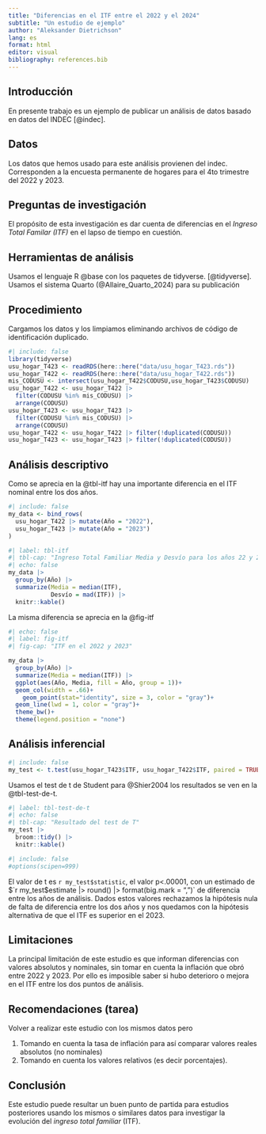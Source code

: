 ```yaml
---
title: "Diferencias en el ITF entre el 2022 y el 2024"
subtitle: "Un estudio de ejemplo"
author: "Aleksander Dietrichson"
lang: es
format: html
editor: visual
bibliography: references.bib
---
```


## Introducción

En presente trabajo es un ejemplo de publicar un análisis de datos basado en datos del INDEC [@indec].

## Datos

Los datos que hemos usado para este análisis provienen del indec. Corresponden a la encuesta permanente de hogares para el 4to trimestre del 2022 y 2023.

## Preguntas de investigación

El propósito de esta investigación es dar cuenta de diferencias en el *Ingreso Total Familar (ITF)* en el lapso de tiempo en cuestión.

## Herramientas de análisis

Usamos el lenguaje R @base con los paquetes de tidyverse. [@tidyverse]. Usamos el sistema Quarto (@Allaire_Quarto_2024) para su publicación

## Procedimiento

Cargamos los datos y los limpiamos eliminando archivos de código de identificación duplicado.

```r
#| include: false
library(tidyverse)
usu_hogar_T423 <- readRDS(here::here("data/usu_hogar_T423.rds"))
usu_hogar_T422 <- readRDS(here::here("data/usu_hogar_T422.rds"))
mis_CODUSU <- intersect(usu_hogar_T422$CODUSU,usu_hogar_T423$CODUSU) 
usu_hogar_T422 <- usu_hogar_T422 |> 
  filter(CODUSU %in% mis_CODUSU) |> 
  arrange(CODUSU)
usu_hogar_T423 <- usu_hogar_T423 |> 
  filter(CODUSU %in% mis_CODUSU) |> 
  arrange(CODUSU)
usu_hogar_T422 <- usu_hogar_T422 |> filter(!duplicated(CODUSU))
usu_hogar_T423 <- usu_hogar_T423 |> filter(!duplicated(CODUSU))
```

## Análisis descriptivo

Como se aprecia en la @tbl-itf hay una importante diferencia en el ITF nominal entre los dos años.

```r
#| include: false
my_data <- bind_rows(
  usu_hogar_T422 |> mutate(Año = "2022"),
  usu_hogar_T423 |> mutate(Año = "2023")
)
```

```r
#| label: tbl-itf
#| tbl-cap: "Ingreso Total Familiar Media y Desvío para los años 22 y 23"
#| echo: false
my_data |> 
  group_by(Año) |> 
  summarize(Media = median(ITF),
            Desvío = mad(ITF)) |> 
  knitr::kable()
```


La misma diferencia se aprecia en la @fig-itf

```r
#| echo: false
#| label: fig-itf
#| fig-cap: "ITF en el 2022 y 2023"

my_data |> 
  group_by(Año) |> 
  summarize(Media = median(ITF)) |> 
  ggplot(aes(Año, Media, fill = Año, group = 1))+
  geom_col(width = .66)+
    geom_point(stat="identity", size = 3, color = "gray")+
  geom_line(lwd = 1, color = "gray")+
  theme_bw()+
  theme(legend.position = "none")
```

## Análisis inferencial

```r
#| include: false
my_test <- t.test(usu_hogar_T423$ITF, usu_hogar_T422$ITF, paired = TRUE)
```

Usamos el test de t de Student para @Shier2004 los resultados se ven en la @tbl-test-de-t.

```r
#| label: tbl-test-de-t
#| echo: false
#| tbl-cap: "Resultado del test de T"
my_test |> 
  broom::tidy() |> 
  knitr::kable()
```

```r
#| include: false
#options(scipen=999)
```

El valor de t es `r my_test$statistic`, el valor p\<.00001, con un estimado de $`r my_test$estimate |> round() |> format(big.mark = ",")` de diferencia entre los años de análisis. Dados estos valores rechazamos la hipótesis nula de falta de diferencia entre los dos años y nos quedamos con la hipótesis alternativa de que el ITF es superior en el 2023.

## Limitaciones

La principal limitación de este estudio es que informan diferencias con valores absolutos y nominales, sin tomar en cuenta la inflación que obró entre 2022 y 2023. Por ello es imposible saber si hubo deterioro o mejora en el ITF entre los dos puntos de análisis.

## Recomendaciones (tarea)

Volver a realizar este estudio con los mismos datos pero

1.  Tomando en cuenta la tasa de inflación para así comparar valores reales absolutos (no nominales)
2.  Tomando en cuenta los valores relativos (es decir porcentajes).

## Conclusión

Este estudio puede resultar un buen punto de partida para estudios posteriores usando los mismos o similares datos para investigar la evolución del *ingreso total familiar* (ITF).
